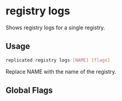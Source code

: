 
# registry logs

Shows registry logs for a single registry.

## Usage

```bash
replicated registry logs [NAME] [flags]
```

Replace NAME with the name of the registry.

## Global Flags

<GlobalFlags/>
